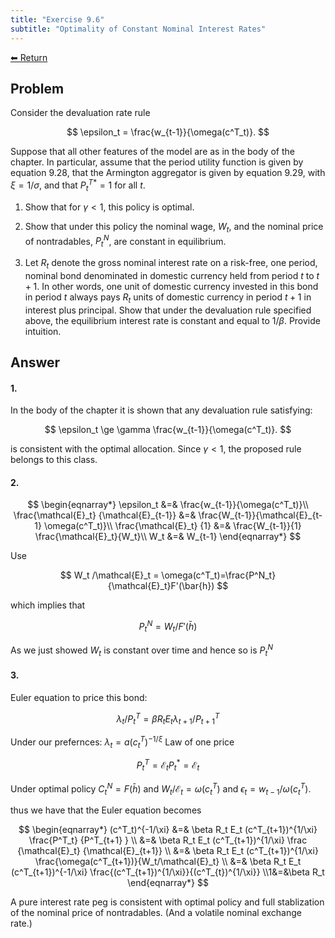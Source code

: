```yaml
---
title: "Exercise 9.6"
subtitle: "Optimality of Constant Nominal Interest Rates"
---
```

<a class="return-button" href="index.qmd">⬅ Return</a>

## Problem

Consider the devaluation rate rule

$$
\epsilon_t = \frac{w_{t-1}}{\omega(c^T_t)}.
$$

Suppose that all other features of the model are as in the body of the chapter. In particular, assume that the period utility function is given by equation 9.28, that the Armington aggregator is given by equation 9.29, with $\xi = 1/\sigma$, and that $P^{T*}_t=1$ for all $t$. 

1. Show that for $\gamma<1$, this policy is optimal. 

2. Show that under this policy the nominal wage, $W_t$, and the nominal price of nontradables, $P^N_t$, are constant in equilibrium.

3. Let $R_t$ denote the gross nominal interest rate on a risk-free, one period, nominal bond denominated in domestic currency held from period $t$ to $t+1$. In other words, one unit of domestic currency invested in this bond in period $t$ always pays $R_t$ units of domestic currency in period $t+1$ in interest plus principal. Show that under the devaluation rule specified above, the equilibrium interest rate is constant and equal to $1/\beta$. Provide intuition. 

## Answer

#### 1.

In the body of the chapter it is shown that any devaluation rule satisfying: 

$$
\epsilon_t \ge \gamma  \frac{w_{t-1}}{\omega(c^T_t)}.
$$

is consistent with the optimal allocation. Since $\gamma<1$, the proposed rule belongs to this class. 

#### 2.

$$
\begin{eqnarray*}
\epsilon_t &=& \frac{w_{t-1}}{\omega(c^T_t)}\\
\frac{\mathcal{E}_t} {\mathcal{E}_{t-1}}
&=& \frac{W_{t-1}}{\mathcal{E}_{t-1} \omega(c^T_t)}\\
\frac{\mathcal{E}_t} {1}
&=& \frac{W_{t-1}}{1} \frac{\mathcal{E}_t}{W_t}\\
W_t &=& W_{t-1}
\end{eqnarray*}
$$

Use 

$$
W_t /\mathcal{E}_t = \omega(c^T_t)=\frac{P^N_t}{\mathcal{E}_t}F'(\bar{h})
$$

which implies that

$$
P^N_t = W_t / F'(\bar{h}) 
$$

As we just showed $W_t$ is constant over time and hence so is $P^N_t$

#### 3.

Euler equation to price this bond: 

$$
\lambda_t/P^T_t = \beta R_t E_t \lambda_{t+1}/P^{T}_{t+1}
$$

Under our prefernces: $\lambda_t = a (c^T_t)^{-1/\xi}$
Law of one price

$$
P^T_t = \mathcal{E}_t P^*_t = \mathcal{E}_t
$$

Under optimal policy $C^N_t=F(\bar{h})$ and $W_t/\mathcal{E}_t = \omega(c^T_t)$ and $\epsilon_t = w_{t-1}/\omega(c^T_t)$. 

thus we have that the Euler equation becomes

$$
\begin{eqnarray*}
(c^T_t)^{-1/\xi} 
&=& \beta R_t 
E_t (c^T_{t+1})^{1/\xi}
\frac{P^T_t}
{P^T_{t+1} }
\\
&=&
\beta R_t E_t (c^T_{t+1})^{1/\xi} 
\frac
{\mathcal{E}_t}
{\mathcal{E}_{t+1}} 
\\
&=& 
\beta R_t E_t (c^T_{t+1})^{1/\xi}  \frac{\omega(c^T_{t+1})}{W_t/\mathcal{E}_t} 
\\
&=& \beta R_t E_t (c^T_{t+1})^{-1/\xi}  \frac{(c^T_{t+1})^{1/\xi}}{(c^T_{t})^{1/\xi}}
\\1&=&\beta R_t 
\end{eqnarray*}
$$

A pure interest rate peg is consistent with optimal policy and full stablization of the nominal price of nontradables. (And a volatile nominal exchange rate.)
